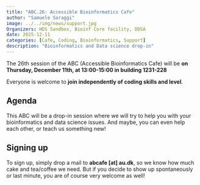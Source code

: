 ```yaml
---
title: "ABC.26: Accessible Bioinformatics Cafe"
author: "Samuele Soraggi"
image: ../../img/news/support.jpg
Organizers: HDS Sandbox, Bioinf Core facility, DDSA
date: 2025-12-11
categories: [Cafe, Coding, Bioinformatics, Support]
description: "Bioinformatics and Data science drop-in"
---
```


The 26th session of the ABC (Accessible Bioinformatics Cafe) will be **on Thursday, December 11th, at 13:00-15:00 in building 1231-228**

Everyone is welcome to **join independently of coding skills and level**. 

## Agenda
 
This ABC will be a drop-in session where we will try to help you with your bioinformatics and data science issues. And maybe, you can even help each other, or teach us something new!

## Signing up

To sign up, simply drop a mail to **abcafe [at] au.dk**, so we know how much cake and tea/coffee we need. But if you decide to show up spontaneously or last minute, you are of course very welcome as well!